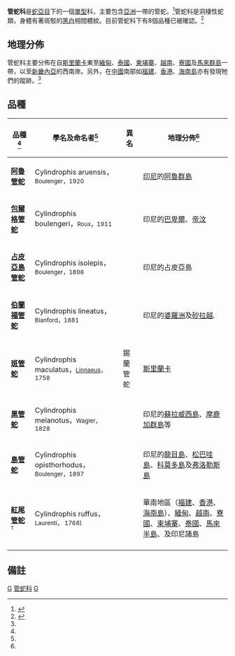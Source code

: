 {{Automatic taxobox
| taxon = Cylindrophis
| image = Cyl ruffus 061212 2025 tdp.jpg
| image_caption = 紅尾管蛇，''C. ruffus''
| authority = [[Johann_Georg_Wagler|Wagler]]，1828<ref name="McD99"/>
| synonyms = * Cylindrophes - Fitzinger，1843
* Tortricidae - Jan，1863
* Aniliidae - Stejneger，1907
* Cylindrophinae - McDowell，1975
* Cylindropheinae - McDowell，1975
* Cylindrophiidae - Cundall、Wallach及Rossman，1993<ref name="McD99">McDiarmid RW、Campbell JA、Touré T：《Snake Species of the World: A Taxonomic and Geographic Reference, vol. 1.》頁511，Herpetologists' League，1999年. {{ISBN|1-893777-00-6}}</ref>
----
* ''Cylindrophis'' - Wagler，1828<ref name="McD99"/>
}}

'''管蛇科'''是[[蛇亞目|蛇亞目]]下的一個[[單型|單型]]科，主要包含[[亞洲|亞洲]]一帶的管蛇。<ref name="ITIS-F">{{ITIS|ID=563896|taxon=''Cylindrophiidae''}}</ref>管蛇科是洞棲性蛇類，身體有著斑駁的[[黑|黑]][[白|白]]相間體紋。目前{{when}}管蛇科下有8個品種已被確認。<ref name="ITIS">{{ITIS|ID=209616|taxon=''Cylindrophis''}}</ref>

==地理分佈==
管蛇科主要分佈在自[[斯里蘭卡|斯里蘭卡]]東至[[緬甸|緬甸]]、[[泰國|泰國]]、[[柬埔寨|柬埔寨]]、[[越南|越南]]、[[寮國|寮國]]及[[馬來群島|馬來群島]]一帶，以至[[新畿內亞|新畿內亞]]的西南岸。另外，在[[中國|中國]]南部如[[福建|福建]]、[[香港|香港]]、[[海南島|海南島]]亦有發現牠們的蹤跡。<ref name="McD99"/>

==品種==
{|cellspacing=0 cellpadding=2 border=1 style="border-collapse: collapse;"
!bgcolor="#f0f0f0"|品種<ref name="ITIS"/>
!bgcolor="#f0f0f0"|學名及命名者<ref name="ITIS"/>
!bgcolor="#f0f0f0"|異名
!bgcolor="#f0f0f0"|地理分佈<ref name="McD99"/>
|-
|'''[[阿魯管蛇|阿魯管蛇]]'''
|Cylindrophis aruensis，<small>Boulenger，1920</small>
|
|style="width:40%"|[[印尼|印尼]]的[[阿魯群島|阿魯群島]]
|-
|'''[[包爾格管蛇|包爾格管蛇]]'''
|Cylindrophis boulengeri，<small>Roux，1911</small>
|
|印尼的[[巴卑爾|巴卑爾]]、[[帝汶|帝汶]]
|-
|'''[[占皮亞島管蛇|占皮亞島管蛇]]'''
|Cylindrophis isolepis，<small>Boulenger，1896</small>
|
|印尼的占皮亞島
|-
|'''[[伯蘭福管蛇|伯蘭福管蛇]]'''
|Cylindrophis lineatus，<small>Blanford，1881</small>
|
|印尼的[[婆羅洲|婆羅洲]]及[[砂拉越|砂拉越]].
|-
|'''[[斑管蛇|斑管蛇]]'''
|Cylindrophis maculatus，<small>[[卡爾·林奈|Linnaeus]]，1758</small>
|錫蘭管蛇
|[[斯里蘭卡|斯里蘭卡]]
|-
|'''[[黑管蛇|黑管蛇]]'''
|Cylindrophis melanotus，<small>Wagler，1828</small>
|
|印尼的[[蘇拉威西島|蘇拉威西島]]、[[摩鹿加群島|摩鹿加群島]]等
|-
|'''[[島管蛇|島管蛇]]'''
|Cylindrophis opisthorhodus，<small>Boulenger，1897</small>
|
|印尼的[[龍目島|龍目島]]、[[松巴哇島|松巴哇島]]、[[科莫多島|科莫多島]]及[[弗洛勒斯島|弗洛勒斯島]]
|-
|'''[[紅尾管蛇|紅尾管蛇]]'''<font size="-1"><sup>T</sup></font>
|Cylindrophis ruffus，<small>Laurenti， 1768)</small>
|
|華南地區（[[福建|福建]]、[[香港|香港]]、[[海南島|海南島]]）、[[緬甸|緬甸]]、[[越南|越南]]、[[寮國|寮國]]、[[柬埔寨|柬埔寨]]、[[泰國|泰國]]、[[馬來半島|馬來半島]]、及印尼諸島
|-
|}

==備註==
{{reflist}}
{{Snake_families}}
{{Taxonbar|from=Q661032}}
{{Authority control}}

[[Category:蛇亞目|G]]
[[Category:管蛇科|]]
[[Category:1828年描述的分类群|G]]
